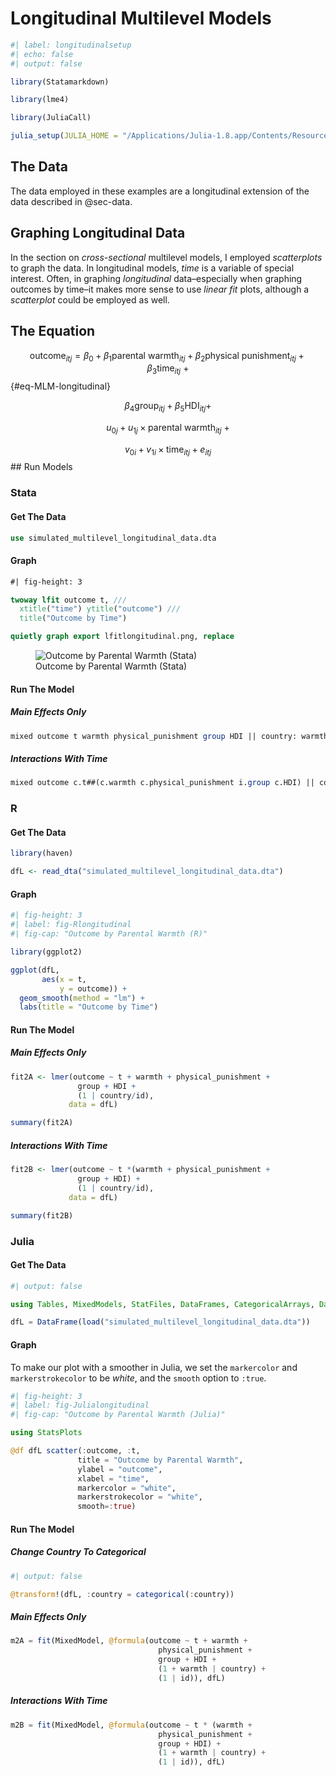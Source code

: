 # Longitudinal Multilevel Models

```r
#| label: longitudinalsetup
#| echo: false
#| output: false

library(Statamarkdown)

library(lme4) 

library(JuliaCall)

julia_setup(JULIA_HOME = "/Applications/Julia-1.8.app/Contents/Resources/julia/bin")

```

## The Data

The data employed in these examples are a longitudinal extension of the data described in @sec-data.

::: {.callout-tip}
## Graphing Longitudinal Data

In the section on *cross-sectional* multilevel models, I employed *scatterplots* to graph the data. In longitudinal models, *time* is a variable of special interest. Often, in graphing *longitudinal* data--especially when graphing outcomes by time--it makes more sense to use *linear fit* plots, although a *scatterplot* could be employed as well. 
:::

## The Equation

$$\text{outcome}_{itj} = \beta_0 + \beta_1 \text{parental warmth}_{itj} + \beta_2 \text{physical punishment}_{itj} + \beta_3 \text{time}_{itj} \ + $$ {#eq-MLM-longitudinal} 

$$\beta_4 \text{group}_{itj} + \beta_5 \text{HDI}_{itj} +$$

$$u_{0j} + u_{1j} \times \text{parental warmth}_{itj} \ + $$

$$v_{0i} + v_{1i} \times \text{time}_{itj} + e_{itj}$$
## Run Models

::: {.panel-tabset group="language"}

### Stata

#### Get The Data 

```stata

use simulated_multilevel_longitudinal_data.dta

```

#### Graph

```stata
#| fig-height: 3

twoway lfit outcome t, ///
  xtitle("time") ytitle("outcome") ///
  title("Outcome by Time") 

quietly graph export lfitlongitudinal.png, replace

```

![Outcome by Parental Warmth (Stata)](lfitlongitudinal.png){#fig-Statalongitudinal}

#### Run The Model

##### Main Effects Only

```stata

mixed outcome t warmth physical_punishment group HDI || country: warmth

```

##### Interactions With Time

```stata

mixed outcome c.t##(c.warmth c.physical_punishment i.group c.HDI) || country: warmth

```

### R

#### Get The Data

```r

library(haven)

dfL <- read_dta("simulated_multilevel_longitudinal_data.dta")

```

#### Graph

```r
#| fig-height: 3
#| label: fig-Rlongitudinal
#| fig-cap: "Outcome by Parental Warmth (R)"

library(ggplot2)

ggplot(dfL,
       aes(x = t,
           y = outcome)) + 
  geom_smooth(method = "lm") +
  labs(title = "Outcome by Time")

```

#### Run The Model

##### Main Effects Only

```r

fit2A <- lmer(outcome ~ t + warmth + physical_punishment + 
               group + HDI +
               (1 | country/id),
             data = dfL)

summary(fit2A)

```

##### Interactions With Time

```r

fit2B <- lmer(outcome ~ t *(warmth + physical_punishment + 
               group + HDI) +
               (1 | country/id),
             data = dfL)

summary(fit2B)

```


### Julia

#### Get The Data

```julia
#| output: false

using Tables, MixedModels, StatFiles, DataFrames, CategoricalArrays, DataFramesMeta

dfL = DataFrame(load("simulated_multilevel_longitudinal_data.dta"))

```

#### Graph

To make our plot with a smoother in Julia, we set the `markercolor` and `markerstrokecolor` to be *white*, and the `smooth` option to `:true`.

```julia
#| fig-height: 3
#| label: fig-Julialongitudinal
#| fig-cap: "Outcome by Parental Warmth (Julia)"

using StatsPlots

@df dfL scatter(:outcome, :t, 
               title = "Outcome by Parental Warmth",
               ylabel = "outcome",
               xlabel = "time",
               markercolor = "white",
               markerstrokecolor = "white",
               smooth=:true)

```

#### Run The Model

##### Change Country To Categorical

```julia
#| output: false

@transform!(dfL, :country = categorical(:country))

```

##### Main Effects Only

```julia

m2A = fit(MixedModel, @formula(outcome ~ t + warmth + 
                                 physical_punishment + 
                                 group + HDI +
                                 (1 + warmth | country) +
                                 (1 | id)), dfL)

```

##### Interactions With Time

```julia

m2B = fit(MixedModel, @formula(outcome ~ t * (warmth + 
                                 physical_punishment + 
                                 group + HDI) +
                                 (1 + warmth | country) +
                                 (1 | id)), dfL)

```

:::


